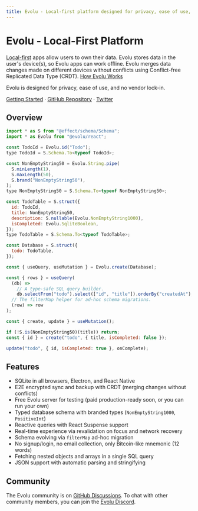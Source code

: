 ```yaml
---
title: Evolu - Local-first platform designed for privacy, ease of use, and no vendor lock-in
---
```


# Evolu - Local-First Platform

[Local-first](https://www.inkandswitch.com/local-first/) apps allow users to own their data. Evolu stores data in the user's
device(s), so Evolu apps can work offline. Evolu merges data changes made on different devices without conflicts using
Conflict-free Replicated Data Type (CRDT). [How Evolu Works](docs/how-evolu-works)


<Callout type="info" emoji="ℹ️">
  Evolu is designed for privacy, ease of use, and no vendor lock-in.
</Callout>

[Getting Started](/docs/getting-started) · [GitHub Repository](https://github.com/evoluhq/evolu/) · [Twitter](https://twitter.com/evoluhq)

## Overview

```js
import * as S from "@effect/schema/Schema";
import * as Evolu from "@evolu/react";

const TodoId = Evolu.id("Todo");
type TodoId = S.Schema.To<typeof TodoId>;

const NonEmptyString50 = Evolu.String.pipe(
  S.minLength(1),
  S.maxLength(50),
  S.brand("NonEmptyString50"),
);
type NonEmptyString50 = S.Schema.To<typeof NonEmptyString50>;

const TodoTable = S.struct({
  id: TodoId,
  title: NonEmptyString50,
  description: S.nullable(Evolu.NonEmptyString1000),
  isCompleted: Evolu.SqliteBoolean,
});
type TodoTable = S.Schema.To<typeof TodoTable>;

const Database = S.struct({
  todo: TodoTable,
});

const { useQuery, useMutation } = Evolu.create(Database);

const { rows } = useQuery(
  (db) =>
    // A type-safe SQL query builder.
    db.selectFrom("todo").select(["id", "title"]).orderBy("createdAt"),
  // The filterMap helper for ad-hoc schema migrations.
  (row) => row
);

const { create, update } = useMutation();

if (!S.is(NonEmptyString50)(title)) return;
const { id } = create("todo", { title, isCompleted: false });

update("todo", { id, isCompleted: true }, onComplete);
```

## Features

- SQLite in all browsers, Electron, and React Native
- E2E encrypted sync and backup with CRDT (merging changes without conflicts)
- Free Evolu server for testing (paid production-ready soon, or you can run your own)
- Typed database schema with branded types (`NonEmptyString1000`, `PositiveInt`)
- Reactive queries with React Suspense support
- Real-time experience via revalidation on focus and network recovery
- Schema evolving via `filterMap` ad-hoc migration
- No signup/login, no email collection, only Bitcoin-like mnemonic (12 words)
- Fetching nested objects and arrays in a single SQL query
- JSON support with automatic parsing and stringifying

## Community

The Evolu community is on [GitHub Discussions](https://github.com/evoluhq/evolu/discussions). To chat with other community members, you can join the [Evolu Discord](https://discord.gg/2J8yyyyxtZ).
